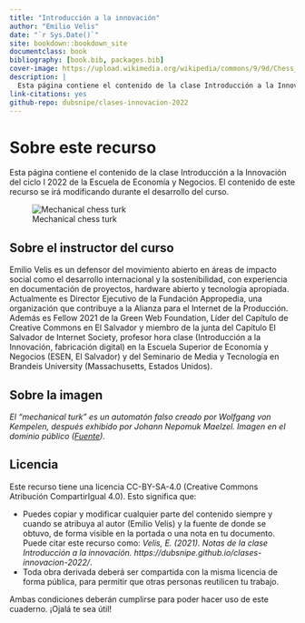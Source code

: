 ```yaml
--- 
title: "Introducción a la innovación"
author: "Emilio Velis"
date: "`r Sys.Date()`"
site: bookdown::bookdown_site
documentclass: book
bibliography: [book.bib, packages.bib]
cover-image: https://upload.wikimedia.org/wikipedia/commons/9/9d/Chess_Turk.jpg
description: |
  Esta página contiene el contenido de la clase Introducción a la Innovación del ciclo I 2022 de la Escuela de Economía y Negocios.
link-citations: yes
github-repo: dubsnipe/clases-innovacion-2022
---
```


# Sobre este recurso
Esta página contiene el contenido de la clase Introducción a la Innovación del ciclo I 2022 de la Escuela de Economía y Negocios. El contenido de este recurso se irá modificando durante el desarrollo del curso.

![Mechanical chess turk](https://upload.wikimedia.org/wikipedia/commons/9/9d/Chess_Turk.jpg)

## Sobre el instructor del curso

Emilio Velis es un defensor del movimiento abierto en áreas de impacto social como el desarrollo internacional y la sostenibilidad, con experiencia en documentación de proyectos, hardware abierto y tecnología apropiada. Actualmente es Director Ejecutivo de la Fundación Appropedia, una organización que contribuye a la Alianza para el Internet de la Producción. Además es Fellow 2021 de la Green Web Foundation, Líder del Capítulo de Creative Commons en El Salvador y miembro de la junta del Capítulo El Salvador de Internet Society, profesor hora clase (Introducción a la Innovación, fabricación digital) en la Escuela Superior de Economía y Negocios (ESEN, El Salvador) y del Seminario de Media y Tecnología en Brandeis University (Massachusetts, Estados Unidos).

## Sobre la imagen
_El "mechanical turk" es un automatón falso creado por Wolfgang von Kempelen, después exhibido por Johann Nepomuk Maelzel. Imagen en el dominio público ([Fuente](https://commons.wikimedia.org/wiki/File:Chess_Turk.jpg))._

## Licencia
Este recurso tiene una licencia CC-BY-SA-4.0 (Creative Commons Atribución CompartirIgual 4.0). Esto significa que:

- Puedes copiar y modificar cualquier parte del contenido siempre y cuando se atribuya al autor (Emilio Velis) y la fuente de donde se obtuvo, de forma visible en la portada o una nota en tu documento. Puede citar este recurso como: *Velis, E. (2021). Notas de la clase Introducción a la innovación. https://dubsnipe.github.io/clases-innovacion-2022/*.
- Toda obra derivada deberá ser compartida con la misma licencia de forma pública, para permitir que otras personas reutilicen tu trabajo.

Ambas condiciones deberán cumplirse para poder hacer uso de este cuaderno. ¡Ojalá te sea útil!
